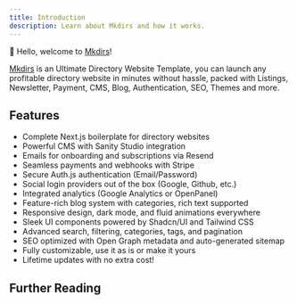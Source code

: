 ```yaml
---
title: Introduction
description: Learn about Mkdirs and how it works.
---
```



👋 Hello, welcome to [Mkdirs](https://mkdirs.com)!

[Mkdirs](https://mkdirs.com) is an Ultimate Directory Website Template, you can launch any profitable directory website in minutes without hassle, packed with Listings, Newsletter, Payment, CMS, Blog, Authentication, SEO, Themes and more.

<LinkCard title="Mkdirs" href="https://mkdirs.com" description="Visit the Mkdirs website." />

<LinkCard title="Mkdirs Demo" href="https://demo.mkdirs.com" description="Explore the features of Mkdirs." />

## Features

- Complete Next.js boilerplate for directory websites
- Powerful CMS with Sanity Studio integration
- Emails for onboarding and subscriptions via Resend
- Seamless payments and webhooks with Stripe
- Secure Auth.js authentication (Email/Password)
- Social login providers out of the box (Google, Github, etc.)
- Integrated analytics (Google Analytics or OpenPanel)
- Feature-rich blog system with categories, rich text supported
- Responsive design, dark mode, and fluid animations everywhere
- Sleek UI components powered by Shadcn/UI and Tailwind CSS
- Advanced search, filtering, categories, tags, and pagination
- SEO optimized with Open Graph metadata and auto-generated sitemap
- Fully customizable, use it as is or make it yours
- Lifetime updates with no extra cost!

## Further Reading

<LinkCard title="Get Started with Mkdirs" href="/installation/" description="Learn how to install and configure Mkdirs." />
